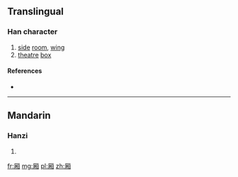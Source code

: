 {{also|廂}}
==Translingual==

===Han character===
{{Han char|rn=27|rad=厂|as=09|sn=11|four=|canj=一木月山 (MDBU)|ids=⿸[[厂]][[相]]}}

# [[side]] [[room]], [[wing]]
# [[theatre]] [[box]]

====References====
* {{Han ref|kx=0162.191|hdz=10075.090|uh=53A2|ud=21410}}

----

==Mandarin==

===Hanzi===
{{cmn-hanzi|tra=廂|pin=[[xiāng]] ([[xiang1]])|wg=hsiang<sup>1</sup>}}

# {{defn|lang=cmn|sort=厂09}}

[[fr:厢]]
[[mg:厢]]
[[pl:厢]]
[[zh:厢]]